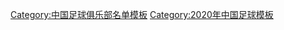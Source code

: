 {{Football squad with groups
|name=2020年中超分类名单深圳
|bgcolor=#c3272b
|bordercolor=#303030
|textcolor=#F8F8F8
|title=[[深圳足球俱乐部|<span style="color:#F8F8F8">深圳佳兆业</span>]] — [[2020年中国足球超级联赛|<span style="color:#F8F8F8">2020年</span>]][[中国足球超级联赛|<span style="color:#F8F8F8">中超联赛第 13 名</span>]]
|group1=全年参赛球员
|list1=<div>
{{Football squad2 player|no=3|name={{link-en|吕海东|Lü Haidong}}}}
{{Football squad2 player|no=4|name=[[乔巍]]}}
{{Football squad2 player|no=5|name={{flagicon|KOR}} [[宋株熏]]}}
{{Football squad2 player|no=6|name=[[裴帅]]}}
{{Football squad2 player|no=7|name=[[郑达伦]]}}
{{Football squad2 player|no=8|name={{flagicon|HKG}} {{flagicon|ENG}} [[戴偉浚]]}}
{{Football squad2 player|no=9|name={{flagicon|COL}} {{link-en|哈罗德·普雷西亚多|Harold Preciado|-{zh-hans:普雷西亚多;zh-hk:比斯亞杜}-}}}}
{{Football squad2 player|no=10|name={{flagicon|NOR}} {{link-en|奥利·塞尔纳斯|Ole Selnæs|-{zh-hans:塞尔纳斯;zh-hk:塞尔纳斯}-}}}}
{{Football squad2 player|no=11|name=[[张远 (足球运动员)|张远]]}}
{{Football squad2 player|no=12|name={{flagicon|CMR}} [[约翰·马利|-{zh-hans:马利;zh-hk:马里}-]]}}
{{Football squad2 player|no=14|name={{link-en|张源 (1997年)|Zhang Yuan (footballer, born 1997)|张源}}}}
{{Football squad2 player|no=15|name=[[葛振]]}}
{{Football squad2 player|no=17|name={{link-en|刘越 (1997年)|Liu Yue (footballer, born 1997)|刘越}}}}
{{Football squad2 player|no=18|name=[[徐洋 (1987年)|徐洋]]}}
{{Football squad2 player|no=20|name=[[孙可]]}}
{{Football squad2 player|no=21|name=[[姜至鹏]]}}
{{Football squad2 player|no=22|name=[[王永珀]]}}
{{Football squad2 player|no=23|name={{link-en|国威|Guo Wei}}}}
{{Football squad2 player|no=24|name={{link-en|周鑫|Zhou Xin (footballer)}}}}
{{Football squad2 player|no=25|name=[[糜昊伦]]}}
{{Football squad2 player|no=26|name=[[金强]]}}
{{Football squad2 player|no=27|name={{link-en|祖鹏超|Zu Pengchao}}}}
{{Football squad2 player|no=28|name=[[李源一]]}}
{{Football squad2 player|no=29|name=[[郜林]]}}
{{Football squad2 player|no=36|name=[[周亚君]]}}
{{Football squad2 player|no=39|name={{link-en|甘超|Gan Chao}}}}
{{Football squad2 player|no=56|name={{link-en|徐浩峰 (足球运动员)|Xu Haofeng|徐浩峰}}}}
</div>
|group2=夏季转入球员
|list2=<div>
{{Football squad2 player|no=27|name=[[张鹭]]}}
{{Football squad2 player|no=35|name={{flagicon|IRN}} [[莫尔塔扎·普拉利甘吉|-{zh-hans:普拉利甘吉;zh-hk:摩爾特紮}-]]}}
</div>
|group3=夏季转出球员
|list3=<div>
{{Football squad2 player|no=1|name=[[关震]]}}
{{Football squad2 player|no=19|name={{flagicon|CGO}} {{flagicon|FRA}} {{link-en|蒂埃維·比弗馬|Thievy Bifouma|-{zh-hans:比福马;zh-hk:比弗馬}-}}}}
{{Football squad2 player|no=57|name=[[徐越 (足球运动员)|徐越]]}}
{{Football squad2 player|no=59|name=[[黄锐烽]]}}
</div>
|group4=主教练
|list4={{flagicon|ITA}} [[罗伯托·多纳多尼|-{zh-hans:多纳多尼;zh-hk:鄧納東尼}-]]（至第 4 轮）；[[张效瑞]]（代理，至第 8 轮）；{{flagicon|NED}} {{flagicon|ESP}} [[祖迪·告魯夫|-{zh-hans:克鲁伊夫;zh-hk:告魯夫}-]]
}}
<noinclude>
{{DEFAULTSORT:Shenzhen F.C. Squad 2020}}
[[Category:中国足球俱乐部名单模板]]
[[Category:2020年中国足球模板]]
</noinclude>